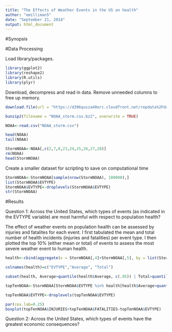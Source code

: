 ```yaml
---
title: "The Effects of Weather Events in the US on health"
author: "emilliman5"
date: "September 21, 2014"
output: html_document
---
```

#Synopsis


#Data Processing

Load library/packages.

```r

library(ggplot2)
library(reshape2)
library(R.utils)
library(plyr)

```

Download, decompress and read in data. Remove unneeded columns to free up memory.
```r

download.file(url = "https://d396qusza40orc.cloudfront.net/repdata%2Fdata%2FStormData.csv.bz2", destfile = "NOAA_storm.csv.bz2", method="curl")

bunzip2(filename = "NOAA_storm.csv.bz2", overwrite = TRUE)

NOAA<-read.csv("NOAA_storm.csv")

head(NOAA)
tail(NOAA)

StormNOAA<-NOAA[,c(2,7,8,23,24,25,26,27,28)]
rm(NOAA)
head(StormNOAA)
```

Create a smaller dataset for scripting to save on computational time
```r
StormNOAA<-StormNOAA[sample(nrow(StormNOAA), 100000),]
list(StormNOAA$EVTYPE)
StormNOAA$EVTYPE<-droplevels(StormNOAA$EVTYPE)
str(StormNOAA)
```

#Results

Question 1: Across the United States, which types of events (as indicated in the EVTYPE variable) are most harmful with respect to population health?

The effect of weather events on population health can be assessed by injuries and fatalites for each event. I first tabulated the mean and total number of health incidents (injuries and fatalities) per event type. I then plotted the top 10% (either mean or total) of events to assess the most severe weather event to human health.

```r

health<-cbind(aggregate(x = StormNOAA[,4]+StormNOAA[,5], by = list(StormNOAA$EVTYPE), FUN = mean, data = StormNOAA), aggregate(StormNOAA[,4]+StormNOAA[,5] ~ StormNOAA$EVTYPE, FUN = sum,data = StormNOAA, na.rm=TRUE))[,c(1,2,4)]

colnames(health)=c("EVTYPE","Average", "Total")

subset(health, Average>quantile(health$Average, c(.95)) | Total>quantile(health$Total, c(.95)))

topTenNOAA<-StormNOAA[StormNOAA$EVTYPE %in% health[health$Average>quantile(health$Average, c(.95))|health$Total>quantile(health$Total, c(.95)),1],]

topTenNOAA$EVTYPE<-droplevels(topTenNOAA$EVTYPE)

par(cex.lab=0.25)
boxplot(topTenNOAA$INJURIES+topTenNOAA$FATALITIES~topTenNOAA$EVTYPE)
```

Question 2: Across the United States, which types of events have the greatest economic consequences?

